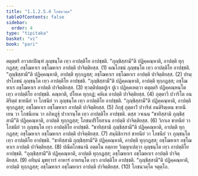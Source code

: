 ```yaml
---
title: "1.1.2.5.4 โภชนวคฺค"
tableOfContents: false
sidebar:
  order: 4
type: "tipitaka"
basket: "vi"
book: "pari"
---
```



<DynamicBreadcrumb />

<Division number="168" book="pari">

<Paragraph number="418" book="pari">
ตตุตฺตริ อาวสถปิณฺฑํ ภุญฺชนฺโต เทฺว อาปตฺติโย อาปชฺชติ. “ภุญฺชิสฺสามี”ติ ปฏิคฺคณฺหาติ, อาปตฺติ ทุกฺกฏสฺส; อชฺโฌหาเร อชฺโฌหาเร อาปตฺติ ปาจิตฺติยสฺส. (1)
</Paragraph>

<Paragraph number="419" book="pari">
คณโภชนํ ภุญฺชนฺโต เทฺว อาปตฺติโย อาปชฺชติ. “ภุญฺชิสฺสามี”ติ ปฏิคฺคณฺหาติ, อาปตฺติ ทุกฺกฏสฺส; อชฺโฌหาเร อชฺโฌหาเร อาปตฺติ ปาจิตฺติยสฺส. (2)
</Paragraph>

<Paragraph number="420" book="pari">
ปรมฺปรโภชนํ ภุญฺชนฺโต เทฺว อาปตฺติโย อาปชฺชติ. “ภุญฺชิสฺสามี”ติ ปฏิคฺคณฺหาติ, อาปตฺติ ทุกฺกฏสฺส; อชฺโฌหาเร อชฺโฌหาเร อาปตฺติ ปาจิตฺติยสฺส. (3)
</Paragraph>

<Paragraph number="421" book="pari">
ทฺวตฺติปตฺตปูเร ปูเว ปฏิคฺคเหตฺวา ตตุตฺตริ ปฏิคฺคณฺหนฺโต เทฺว อาปตฺติโย อาปชฺชติ. คณฺหาติ, ปโยเค ทุกฺกฏํ; คหิเต อาปตฺติ ปาจิตฺติยสฺส. (4)
</Paragraph>

<Paragraph number="422" book="pari">
ภุตฺตาวี ปวาริโต อนติริตฺตํ ขาทนียํ วา โภชนียํ วา ภุญฺชนฺโต เทฺว อาปตฺติโย อาปชฺชติ. “ภุญฺชิสฺสามี”ติ ปฏิคฺคณฺหาติ, อาปตฺติ ทุกฺกฏสฺส; อชฺโฌหาเร อชฺโฌหาเร อาปตฺติ ปาจิตฺติยสฺส. (5)
</Paragraph>

<Paragraph number="423" book="pari">
ภิกฺขุํ ภุตฺตาวิํ ปวาริตํ อนติริตฺเตน ขาทนีเยน วา โภชนีเยน วา อภิหฏฺฐุํ ปวาเรนฺโต เทฺว อาปตฺติโย อาปชฺชติ. ตสฺส วจเนน “ขาทิสฺสามิ ภุญฺชิสฺสามี”ติ ปฏิคฺคณฺหาติ, อาปตฺติ ทุกฺกฏสฺส; โภชนปริโยสาเน อาปตฺติ ปาจิตฺติยสฺส. (6)
</Paragraph>

<Paragraph number="424" book="pari">
วิกาเล ขาทนียํ วา โภชนียํ วา ภุญฺชนฺโต เทฺว อาปตฺติโย อาปชฺชติ. “ขาทิสฺสามิ ภุญฺชิสฺสามี”ติ ปฏิคฺคณฺหาติ, อาปตฺติ ทุกฺกฏสฺส; อชฺโฌหาเร อชฺโฌหาเร อาปตฺติ ปาจิตฺติยสฺส. (7)
</Paragraph>

<Paragraph number="425" book="pari">
สนฺนิธิการกํ ขาทนียํ วา โภชนียํ วา ภุญฺชนฺโต เทฺว อาปตฺติโย อาปชฺชติ. “ขาทิสฺสามิ ภุญฺชิสฺสามี”ติ ปฏิคฺคณฺหาติ, อาปตฺติ ทุกฺกฏสฺส; อชฺโฌหาเร อชฺโฌหาเร อาปตฺติ ปาจิตฺติยสฺส. (8)
</Paragraph>

<Paragraph number="426" book="pari">
ปณีตโภชนานิ อตฺตโน อตฺถาย วิญฺญาเปตฺวา ภุญฺชนฺโต เทฺว อาปตฺติโย อาปชฺชติ. “ภุญฺชิสฺสามี”ติ ปฏิคฺคณฺหาติ, อาปตฺติ ทุกฺกฏสฺส; อชฺโฌหาเร อชฺโฌหาเร อาปตฺติ ปาจิตฺติยสฺส. (9)
</Paragraph>

<Paragraph number="427" book="pari">
อทินฺนํ มุขทฺวารํ อาหารํ อาหรนฺโต เทฺว อาปตฺติโย อาปชฺชติ. “ภุญฺชิสฺสามี”ติ ปฏิคฺคณฺหาติ, อาปตฺติ ทุกฺกฏสฺส; อชฺโฌหาเร อชฺโฌหาเร อาปตฺติ ปาจิตฺติยสฺส. (10)

</Paragraph>
</Division>

<Paragraph number="428" type="center" book="pari">
โภชนวคฺโค จตุตฺโถ.
</Paragraph>